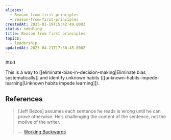 ```yaml
---
aliases:
  - Reason from first principles
  - reason-from-first-principles
createdAt: 2025-01-19T15:42:49.000Z
status: seedling
title: Reason from first principles
topics:
  - leadership
updatedAt: 2025-04-21T17:30:45.000Z
---
```

#tbd

This is a way to [[eliminate-bias-in-decision-making|Eliminate bias systematically]] and identify unknown habits ([[unknown-habits-impede-learning|Unknown habits impede learning]]).

## References

> [Jeff Bezos] assumes each sentence he reads is wrong until he can prove otherwise. He’s challenging the content of the sentence, not the motive of the writer.
>
> — [Working Backwards](https://commoncog.com/blog/working-backwards/)
